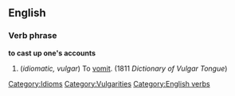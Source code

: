 ==English==
[[Category:Idioms]] 
[[Category:Vulgarities]]
[[Category:English verbs]]
===Verb phrase===
'''to cast up one's accounts'''
#(''idiomatic, vulgar'') To [[vomit]]. (1811 ''Dictionary of Vulgar Tongue'')